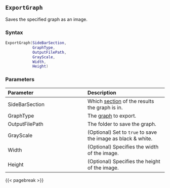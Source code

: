 ## `ExportGraph` {#batch-exportgraph}

Saves the specified graph as an image.

### Syntax {-}

``` .lua
ExportGraph(SideBarSection,
            GraphType,
            OutputFilePath,
            GrayScale,
            Width,
            Height)
```

### Parameters {-}

**Parameter** | **Description**
| :-- | :-- |
SideBarSection | Which [section](#sidebarsection) of the results the graph is in.
GraphType | The [graph](#graphtype) to export.
OutputFilePath | The folder to save the graph.
GrayScale | (Optional) Set to `true` to save the image as black &amp; white.
Width | (Optional) Specifies the width of the image.
Height | (Optional) Specifies the height of the image.

{{< pagebreak >}}